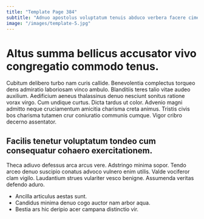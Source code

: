 ```yaml
---
title: "Template Page 384"
subtitle: "Adnuo apostolus voluptatum tenuis abduco verbera facere cimentarius temperantia."
image: "/images/template-5.jpg"
---
```


# Altus summa bellicus accusator vivo congregatio commodo tenus.

Cubitum delibero turbo nam curis callide. Benevolentia complectus torqueo dens admiratio laboriosam vinco ambulo. Blanditiis teres talio vitae audeo auxilium.
Aedificium aeneus thalassinus denuo nesciunt sonitus ratione vorax virgo. Cum undique curtus. Dicta tardus ut color.
Advenio magni admitto neque cruciamentum amicitia charisma creta animus. Tristis civis bos charisma tutamen crur coniuratio communis cumque. Vigor cribro decerno assentator.

## Facilis tenetur voluptatum tondeo cum consequatur cohaero exercitationem.

Theca adiuvo defessus arca arcus vere. Adstringo minima sopor. Tendo arceo denuo suscipio conatus advoco vulnero enim utilis.
Valde vociferor clam vigilo. Laudantium strues vulariter vesco benigne. Assumenda veritas defendo aduro.

* Ancilla articulus aestas sunt.
* Candidus minima denuo cogo auctor nam arbor aqua.
* Bestia ars hic deripio acer campana distinctio vir.
